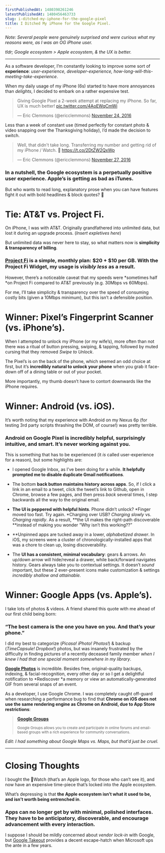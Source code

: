 ```yaml
---
firstPublishedAt: 1480398261246
latestPublishedAt: 1480456463733
slug: i-ditched-my-iphone-for-the-google-pixel
title: I Ditched My iPhone for the Google Pixel.
---
```


_Note: Several people were genuinely surprised and were curious what my reasons were, as I was an OG iPhone user._

_tldr; Google ecosystem > Apple ecosystem, & the UX is better._

---

As a software developer, I’m constantly looking to improve some sort of **experience**: _user-experience, developer-experience, how-long-will-this-meeting-take-experience_.

When my daily usage of my iPhone (6s) started to have more annoyances than _delights_, I decided to embark on a rather expensive test.

<blockquote class="twitter-tweet"><p lang="en" dir="ltr">Giving Google Pixel a 2-week attempt at replacing my iPhone. So far, UX is much better! <a href="https://t.co/4AoEWqCmWi">pic.twitter.com/4AoEWqCmWi</a></p>&mdash; Eric Clemmons (@ericclemmons) <a href="https://twitter.com/ericclemmons/status/801606792052670464?ref_src=twsrc%5Etfw">November 24, 2016</a></blockquote>
<script async src="https://platform.twitter.com/widgets.js" charset="utf-8"></script>

Less than a week of constant use (timed perfectly for constant photo & video snapping over the Thanksgiving holiday), I’d made the decision to switch.

<blockquote class="twitter-tweet"><p lang="en" dir="ltr">Well, that didn&#39;t take long.  Transferring my number and getting rid of my iPhone / Watch. 👋 <a href="https://t.co/2DtZW2QxWp">https://t.co/2DtZW2QxWp</a></p>&mdash; Eric Clemmons (@ericclemmons) <a href="https://twitter.com/ericclemmons/status/802957663416057856?ref_src=twsrc%5Etfw">November 27, 2016</a></blockquote>
<script async src="https://platform.twitter.com/widgets.js" charset="utf-8"></script>

### In a nutshell, the Google ecosystem is a perpetually positive user experience. Apple’s is getting as bad as iTunes.

But who wants to read long, explanatory prose when you can have features fight it out with bold headlines & block quotes? 👊

# Tie: AT&T vs. Project Fi.

On iPhone, I was with AT&T. Originally grandfathered into unlimited data, but lost it during an upgrade process. (_Insert expletives here_)

But unlimited data was never here to stay, so what matters now is **simplicity & transparency of billing**.

### [Project Fi](https://fi.google.com/) is a simple, monthly plan: $20 + $10 per GB. With the Project Fi Widget, my usage is _visibly less_ as a result.

However, there’s a noticeable caveat that my speeds were *sometimes half *on Project Fi compared to AT&T previously (e.g. 30Mbps vs 60Mbps).

For me, I’ll take simplicity & transparency over the speed of consuming costly bits (given a 10Mbps minimum), but this isn’t a defensible position.

# Winner: Pixel’s Fingerprint Scanner (vs. iPhone’s).

When I attempted to unlock my iPhone (or my wife’s), more often than not there was a ritual of button pressing, swiping, & tapping, followed by muted cursing that they removed _Swipe to Unlock_.

The Pixel’s is on the back of the phone, which seemed an odd choice at first, but it’s **incredibly natural to unlock your phone** when you grab it face-down off of a dining table or out of your pocket.

More importantly, my thumb doesn’t have to contort downwards like the iPhone requires.

# Winner: Android (vs. iOS).

It’s worth noting that my experience with Android on my Nexus 6p (for testing 3rd party scripts thrashing the DOM, of course!) was pretty terrible.

### Android on Google Pixel is incredibly helpful, surprisingly intuitive, and smart. It’s never working against you.

This is something that has to be experienced (it _is_ called user-experience for a reason), but some highlights are:

- I opened Google Inbox, as I’ve been doing for a while. **It helpfully prompted me to disable duplicate Gmail notifications**.

- The bottom **back button maintains history across apps**. So, if I click a link in an email to a tweet, click the tweet’s link to Github, open in Chrome, browse a few pages, and then press _back_ several times, I step backwards all the way to the original email.

- **The UI is peppered with helpful hints**. Phone didn’t unlock? *Finger moved too fast. Try again. *Charging over USB? _Charging slowly_ vs. _Charging rapidly_. As a result, **the UI makes the right-path discoverable **instead of making you wonder “Why isn’t this working??”

- **Unpinned apps are tucked away in a lower, *alphabetized *drawer**. In iOS, my screens were a cluster of chronologically-installed apps that was a chore to clean up, losing discoverability.

- The **UI has a consistent, minimal vocabulary**: gears & arrows. An up/down arrow will hide/reveal a drawer, while back/forward navigates history. Gears always take you to contextual settings. It doesn’t _sound_ important, but these 2 ever-present icons make customization & settings _incredibly shallow and attainable._

# Winner: Google Apps (vs. Apple’s).

I take lots of photos & videos. A friend shared this quote with me ahead of our first child being born:

### “The best camera is the one you have on you. And that’s your phone.”

I did my best to categorize (_Picasa! iPhoto! Photos!_) & backup (_TimeCapsule! Dropbox!_) photos, but was insanely frustrated by the difficulty in finding pictures of a recently deceased family member _when I knew I had that one special moment somewhere in my library_.

[**Google Photos**](https://photos.google.com) is incredible. Besides free, original-quality backups, indexing, & facial-recognition, every other day or so I get a delightful notification to *Rediscover *a memory or view an automatically-generated GIF from several snaps of an event.

As a developer, I use Google Chrome. I was completely caught off-guard when researching a performance bug to find that **Chrome on iOS does not use the same rendering engine as Chrome on Android, due to App Store restrictions**:

> [**Google Groups**](https://groups.google.com/a/chromium.org/forum/?fromgroups#!topic/chromium-dev/vYGxPx-tVKE)
>
> <small>
>   Google Groups allows you to create and participate in online forums and
>   email-based groups with a rich experience for community conversations.
> </small>

_Edit: I had something about Google Maps vs. Maps, but that’d just be cruel._

---

# Closing Thoughts

I bought the Watch (that’s an Apple logo, for those who can’t see it), and now have an expensive time-piece that’s locked into the Apple ecosystem.

What’s depressing is that **the Apple ecosystem isn’t what it used to be, and isn’t worth being entrenched in**.

### Apps can no longer get by with minimal, polished interfaces. They have to be anticipatory, discoverable, and encourage advancement with every interaction.

I suppose I should be mildly concerned about _vendor lock-in_ with Google, but [Google Takeout](https://takeout.google.com/settings/takeout) provides a decent escape-hatch when Microsoft ups the ante in a few years.
